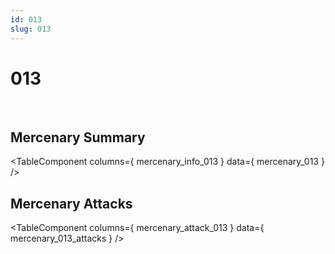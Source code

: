 ```yaml
---
id: 013
slug: 013
---
```



# 013

<div style = {{ display: "flex" }}>
    <Image img={require('@site/static/img/mercenaries/illust/thum_char_view_n_013.jpg')}/>
    <Image img={require('@site/static/img/mercenaries/illust/thum_char_view_o_013.jpg')}/>
</div>

## Mercenary Summary

<TableComponent
  columns={ mercenary_info_013 }
  data={ mercenary_013 }
/>

## Mercenary Attacks

<TableComponent
  columns={ mercenary_attack_013 }
  data={ mercenary_013_attacks }
/>